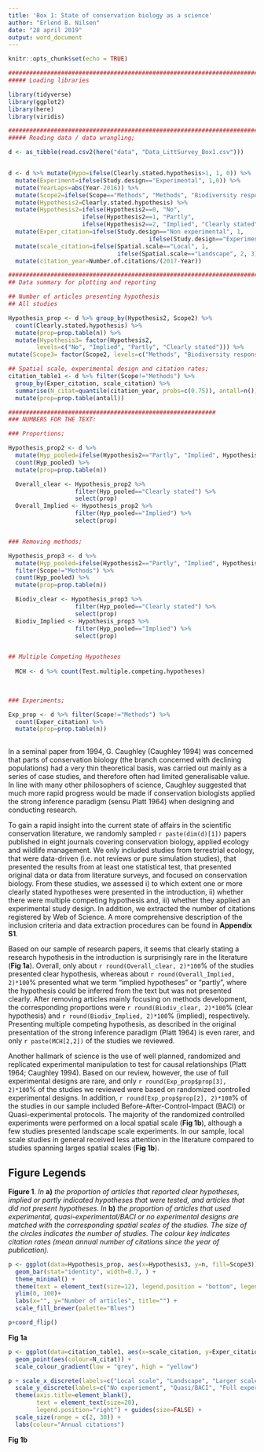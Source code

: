 ```yaml
---
title: 'Box 1: State of conservation biology as a science'
author: "Erlend B. Nilsen"
date: "28 april 2019"
output: word_document
---
```


```r
knitr::opts_chunk$set(echo = TRUE)
```



```r

####################################################################################
##### Loading libraries

library(tidyverse)
library(ggplot2)
library(here)
library(viridis)

#####################################################################################
##### Reading data / data wrangling; 

d <- as_tibble(read.csv2(here("data", "Data_LittSurvey_Box1.csv")))


d <- d %>% mutate(Hypo=ifelse(Clearly.stated.hypothesis>1, 1, 0)) %>%
  mutate(Experiment=ifelse(Study.design=="Experimental", 1,0)) %>%
  mutate(YearLaps=abs(Year-2016)) %>%
  mutate(Scope2=ifelse(Scope=="Methods", "Methods", "Biodiversity response")) %>%
  mutate(Hypothesis2=Clearly.stated.hypothesis) %>% 
  mutate(Hypothesis2=ifelse(Hypothesis2==0, "No", 
                     ifelse(Hypothesis2==1, "Partly", 
                     ifelse(Hypothesis2==2, "Implied", "Clearly stated")))) %>% 
  mutate(Exper_citation=ifelse(Study.design=="Non experimental", 1, 
                                        ifelse(Study.design=="Experimental", 3, 2))) %>%
  mutate(scale_citation=ifelse(Spatial.scale=="Local", 1, 
                               ifelse(Spatial.scale=="Landscape", 2, 3))) %>%
  mutate(citation_year=Number.of.citations/(2017-Year))

######################################################################################
## Data summary for plotting and reporting

## Number of articles presenting hypothesis
## All studies

Hypothesis_prop <- d %>% group_by(Hypothesis2, Scope2) %>%
  count(Clearly.stated.hypothesis) %>%
  mutate(prop=prop.table(n)) %>%
  mutate(Hypothesis3= factor(Hypothesis2, 
        levels=c("No", "Implied", "Partly", "Clearly stated"))) %>%
mutate(Scope3= factor(Scope2, levels=c("Methods", "Biodiversity response")))

## Spatial scale, experimental design and citation rates; 
citation_table1 <- d %>% filter(Scope!="Methods") %>%
  group_by(Exper_citation, scale_citation) %>% 
  summarise(N_citat=quantile(citation_year, probs=c(0.75)), antall=n()) %>%
  mutate(prop=prop.table(antall))

###########################################################
### NUMBERS FOR THE TEXT: 

### Proportions; 

Hypothesis_prop2 <- d %>%
  mutate(Hyp_pooled=ifelse(Hypothesis2=="Partly", "Implied", Hypothesis2)) %>%
  count(Hyp_pooled) %>%
  mutate(prop=prop.table(n))

  Overall_clear <- Hypothesis_prop2 %>%
                   filter(Hyp_pooled=="Clearly stated") %>%
                   select(prop)
  Overall_Implied <- Hypothesis_prop2 %>%
                   filter(Hyp_pooled=="Implied") %>%
                   select(prop)


### Removing methods; 

Hypothesis_prop3 <- d %>%
  mutate(Hyp_pooled=ifelse(Hypothesis2=="Partly", "Implied", Hypothesis2)) %>%
  filter(Scope!="Methods") %>%
  count(Hyp_pooled) %>%
  mutate(prop=prop.table(n))

  Biodiv_clear <- Hypothesis_prop3 %>%
                   filter(Hyp_pooled=="Clearly stated") %>%
                   select(prop)
  Biodiv_Implied <- Hypothesis_prop3 %>%
                   filter(Hyp_pooled=="Implied") %>%
                   select(prop)


## Multiple Competing Hypotheses
  
  MCH <- d %>% count(Test.multiple.competing.hypotheses) 
           
  

### Experiments; 

Exp_prop <- d %>% filter(Scope!="Methods") %>%
  count(Exper_citation) %>%
  mutate(prop=prop.table(n))
  

```

 
In a seminal paper from 1994, G. Caughley (Caughley 1994) was concerned that parts of conservation biology (the branch concerned with declining populations) had a
very thin theoretical basis, was carried out mainly as a series of case studies, and therefore often had  limited generalisable value. In line with many other
philosophers of science, Caughley suggested that much more rapid progress would be made if conservation biologists applied the strong inference paradigm (sensu Platt
1964) when designing and conducting research.  

To gain a rapid insight into the current state of affairs in the scientific conservation literature, we randomly sampled `r paste(dim(d)[1])` papers published in
eight journals covering conservation biology, applied ecology and wildlife management. We only included studies from terrestrial ecology, that were data-driven (i.e.
not reviews or pure simulation studies), that presented the results from at least one statistical test, that presented original data or data from literature surveys,
and focused on conservation biology. From these studies, we assessed i) to which extent one or more clearly stated hypotheses were presented in the introduction, ii)
whether there were multiple competing hypothesis and, iii) whether they applied an experimental study design. In addition, we extracted the number of citations
registered by Web of Science. A more comprehensive description of the inclusion criteria and data extraction procedures can be found in **Appendix S1**.  

Based on our sample of research papers, it seems that clearly stating a research hypothesis in the introduction is surprisingly rare in the literature (**Fig 1a**).
Overall, only about `r round(Overall_clear, 2)*100`% of the studies presented clear hypothesis, whereas about `r round(Overall_Implied, 2)*100`% presented what we
term “implied hypotheses” or “partly”, where the hypothesis could be inferred from the text but was not presented clearly. After removing articles mainly focusing on
methods development, the corresponding proportions were `r round(Biodiv_clear, 2)*100`% (clear hypothesis) and `r round(Biodiv_Implied, 2)*100`% (implied),
respectively. Presenting multiple competing hypothesis, as described in the original presentation of the strong inference paradigm (Platt 1964) is even rarer, and
only `r paste(MCH[2,2])` of the studies we reviewed.  

Another hallmark of science is the use of well planned, randomized and replicated experimental manipulation to test for causal relationships (Platt 1964; Caughley
1994). Based on our review, however, the use of full experimental designs are rare, and only `r round(Exp_prop$prop[3], 2)*100`% of the studies we reviewed were based
on randomized controlled experimental designs. In addition, `r round(Exp_prop$prop[2], 2)*100`% of the studies in our sample included Before-After-Control-Impact
(BACI) or Quasi-experimental protocols. The majority of the randomized controlled experiments were performed on a local spatial scale (**Fig 1b**), although a few
studies presented landscape scale experiments. In our sample, local scale studies in general received less attention in the literature compared to studies spanning
larges spatial scales (**Fig 1b**).  
 
 
## Figure Legends


**Figure 1**. *In* **a)** *the proportion of articles that reported clear hypotheses, implied or partly indicated hypotheses that were tested, and articles that did not present hypotheses. In* **b)** *the proportion of articles that used experimental, quasi-experimental/BACI or no experimental designs are matched with the corresponding spatial scales of the studies. The size of the circles indicates the number of studies. The colour key indicates citation rates (mean annual number of citations since the year of publication).*   

 

```r

p <- ggplot(data=Hypothesis_prop, aes(x=Hypothesis3, y=n, fill=Scope3)) +
  geom_bar(stat="identity", width=0.7, ) +
  theme_minimal() + 
  theme(text = element_text(size=12), legend.position = "bottom", legend.title = element_blank()) +
  ylim(0, 100)+
  labs(x="", y="Number of articles", title="") + 
  scale_fill_brewer(palette="Blues")

p+coord_flip()


```
 
**Fig 1a**



```r

p <- ggplot(data=citation_table1, aes(x=scale_citation, y=Exper_citation, size=antall)) +
  geom_point(aes(colour=N_citat)) +
  scale_colour_gradient(low = "grey", high = "yellow")  

p + scale_x_discrete(labels=c("Local scale", "Landscape", "Larger scale"), limits=c(1,2,3)) +
  scale_y_discrete(labels=c("No experiement", "Quasi/BACI", "Full experiment"), limits=c(1,2,3)) +
  theme(axis.title=element_blank(),
        text = element_text(size=20),
        legend.position="right") + guides(size=FALSE) + 
  scale_size(range = c(2, 30)) +
  labs(colour="Annual citations")

```

**Fig 1b**











 
 
 